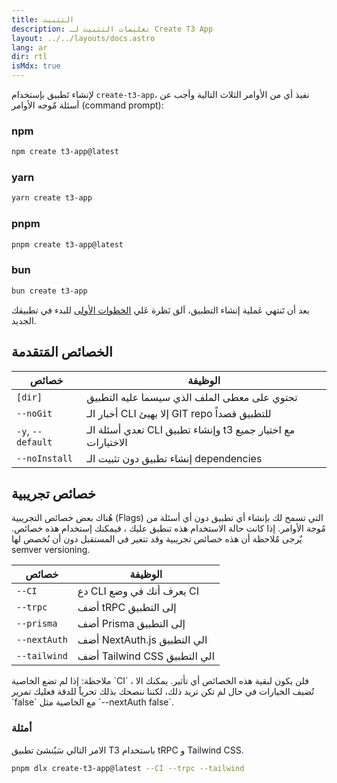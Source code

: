 ```yaml
---
title: التثبيت
description: تعليمات التثبيت لـ Create T3 App
layout: ../../layouts/docs.astro
lang: ar
dir: rtl
isMdx: true
---
```



لإنشاء تَطبيق بإستخدام `create-t3-app`، نفيذ أي من الأوامر الثلاث التالية وأجب عن أسئلة مٌوجه الأوامر (command prompt):

### npm

```bash
npm create t3-app@latest
```

### yarn

```bash
yarn create t3-app
```

### pnpm

```bash
pnpm create t3-app@latest
```

### bun

```bash
bun create t3-app
```

بعد أن تَنتهي عَملية إنشاء التطبيق، اَلق نَظرة عَلي [الخطوات الأولى](/ar/usage/first-steps) للبدء في تطبيقك الجديد.

## الخصائص المَتقدمة

| خصائص             | الوظيفة                                                      |
| ----------------- | ------------------------------------------------------------ |
| `[dir]`           | تحتوي على معطى الملف الذي سيسما عليه التطبيق                 |
| `--noGit`         | أخبار الـ CLI إلا يهيئ GIT repo للتطبيق قصداً                |
| `-y`, `--default` | تعدي أسئلة الـ CLI وإنشاء تطبيق t3 مع اختيار جميع الاختيارات |
| `--noInstall`     | إنشاء تطبيق دون تثبيت الـ dependencies                       |

## خصائص تجريبية

هُناك بعض خصائص التجريبية (Flags) التي تسمح لك بإنشاء أي تطبيق دون أي أسئلة من مُوجة الأوامر. إذا كانت حالة الاستخدام هذه تنطبق عليك ، فيمكنك إستخدام هذه خصائص. يٌرجى مٌلاحظة أن هذه خصائص تجريبية وقد تتغير في المستقبل دون أن نُخصص لها semver versioning.

| خصائص        | الوظيفة                      |
| ------------ | ---------------------------- |
| `--CI`       | دع CLI يعرف أنك في وضع CI    |
| `--trpc`     | أضف tRPC إلى التطبيق         |
| `--prisma`   | أضف Prisma إلى التطبيق       |
| `--nextAuth` | أضف NextAuth.js الي التطبيق  |
| `--tailwind` | أضف Tailwind CSS الي التطبيق |

<Callout type="warning">
  ملاحظة: إذا لم تضع الخاصية `CI` ، فلن يكون لبقية هذه الخصائص أي تأثير.
</Callout>
يمكنك الا تُضيف الخيارات في حال لم تكن تريد ذلك، لكننا ننصحك بذلك تحرياََ للدقة فعليك
تمرير `false` مع الخاصية مثل `--nextAuth false`.

### أمثلة

الامر التالي سَيٌنشئ تطبيق T3 باستخدام tRPC و Tailwind CSS.

```bash
pnpm dlx create-t3-app@latest --CI --trpc --tailwind
```
